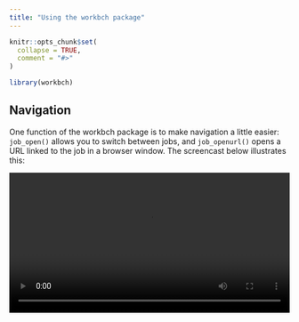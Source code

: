 ```yaml
---
title: "Using the workbch package"
---
```


```r
knitr::opts_chunk$set(
  collapse = TRUE,
  comment = "#>"
)
```

```r
library(workbch)
```

## Navigation

One function of the workbch package is to make navigation a little easier: `job_open()` allows you to switch between jobs, and `job_openurl()` opens a URL linked to the job in a browser window. The screencast below illustrates this:

<video width="100%" controls>
  <source src="navigation.mp4" type="video/mp4">
Your browser does not support the video tag.
</video>

## Git report

A second function of workbch is to keep track of the git status of various projects. A common workflow problem (for me, at least) is that I sometimes forget to commit changes or push them upstream, and then forget which projects I've left in this "unclean" state. The `job_gitreport()` function aims to make this easier by checking the git status for all jobs, and reporting those jobs that are not in a clean state. For example:

```r
job_gitreport()
```
```
# A tibble: 3 x 6
  jobname     staged unstaged untracked ahead behind
  <chr>        <int>    <int>     <int> <int>  <int>
1 conjunction      0        1         1     3      0
2 psychtheory      0        0         1     0      0
3 tidylsrbook      0       24        12     0      0
```

Screencast illustrating how `job_gitreport()` works:

<video width="100%" controls>
  <source src="gitrep.mp4" type="video/mp4">
Your browser does not support the video tag.
</video> 


## Moving jobs

A third function of the workbch package is keeping track of job locations when they move around on the local machine, as long as they stay somewhere on the workbch search path (i.e., the "workbch.search" option). It does this by matching information stored in the ".workbch" sentinel file to entries in the "workbch_jobs.json" file. There are two functions that are useful for this:

- `job_list()` throws a warning if a job folder has moved
- `job_seek()` will ask if you want to update the location 

This is illustrated in the screencast below:

<video width="100%" controls>
  <source src="moving.mp4" type="video/mp4">
Your browser does not support the video tag.
</video> 


## Modifying jobs

A common task is to update the information associated with a job. The priority may change, it may be assigned a new owner or acquire a new URL, etc. The `job_modify()` function can be used for this, as illustrated below:

<video width="100%" controls>
  <source src="modify.mp4" type="video/mp4">
Your browser does not support the video tag.
</video> 



